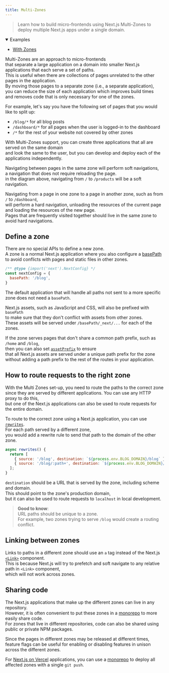 ```yaml
---
title: Multi-Zones
---
```


> Learn how to build micro-frontends using Next.js Multi-Zones to deploy multiple Next.js apps under a single domain.

<details open>
  <summary>Examples</summary>

- [With Zones](https://github.com/vercel/next.js/tree/canary/examples/with-zones)

</details>

Multi-Zones are an approach to micro-frontends  
that separate a large application on a domain into smaller Next.js applications that each serve a set of paths.  
This is useful when there are collections of pages unrelated to the other pages in the application.  
By moving those pages to a separate zone (i.e., a separate application),  
you can reduce the size of each application which improves build times  
and removes code that is only necessary for one of the zones.

For example, let's say you have the following set of pages that you would like to split up:

- `/blog/*` for all blog posts
- `/dashboard/*` for all pages when the user is logged-in to the dashboard
- `/*` for the rest of your website not covered by other zones

With Multi-Zones support, you can create three applications that all are served on the same domain  
and look the same to the user, but you can develop and deploy each of the applications independently.


<ThemeImage
  alt='Three zones: A, B, C. Showing a hard navigation between routes from different zones, and soft navigations between routes within the same zone.'
  srcLight='/next/light/multi-zones.avif'
  srcDark='/next/dark/multi-zones.avif'
  width='1600'
  height='750'
/>

Navigating between pages in the same zone will perform soft navigations,  
a navigation that does not require reloading the page.  
in the diagram above, navigating from `/` to `/products` will be a soft navigation.

Navigating from a page in one zone to a page in another zone, such as from `/` to `/dashboard`,  
will perform a hard navigation, unloading the resources of the current page  
and loading the resources of the new page.  
Pages that are frequently visited together should live in the same zone to avoid hard navigations.

## Define a zone

There are no special APIs to define a new zone.  
A zone is a normal Next.js application where you also configure a [basePath](/docs/app/api-reference/next-config-js/basePath)  
to avoid conflicts with pages and static files in other zones.

```js filename="next.config.js"
/** @type {import('next').NextConfig} */
const nextConfig = {
  basePath: '/blog',
}
```

The default application that will handle all paths not sent to a more specific zone does not need a `basePath`.

Next.js assets, such as JavaScript and CSS, will also be prefixed with `basePath`  
to make sure that they don't conflict with assets from other zones.  
These assets will be served under `/basePath/_next/...` for each of the zones.

If the zone serves pages that don't share a common path prefix, such as `/home` and `/blog`,  
then you can also set [`assetPrefix`](/docs/app/api-reference/next-config-js/assetPrefix) to ensure  
that all Next.js assets are served under a unique path prefix for the zone  
without adding a path prefix to the rest of the routes in your application.

## How to route requests to the right zone

With the Multi Zones set-up, you need to route the paths to the correct zone  
since they are served by different applications. You can use any HTTP proxy to do this,  
but one of the Next.js applications can also be used to route requests for the entire domain.

To route to the correct zone using a Next.js application, you can use [`rewrites`](/docs/app/api-reference/next-config-js/rewrites).  
For each path served by a different zone,  
you would add a rewrite rule to send that path to the domain of the other zone.

```js filename="next.config.js"
async rewrites() {
  return [
    { source: '/blog', destination: `${process.env.BLOG_DOMAIN}/blog` },
    { source: '/blog/:path+', destination: `${process.env.BLOG_DOMAIN}/blog/:path+` }
  ];
}
```

`destination` should be a URL that is served by the zone, including scheme and domain.  
This should point to the zone's production domain,  
but it can also be used to route requests to `localhost` in local development.

> **Good to know**:  
> URL paths should be unique to a zone.  
> For example, two zones trying to serve `/blog` would create a routing conflict.

## Linking between zones

Links to paths in a different zone should use an `a` tag instead of the Next.js [`<Link>`](/docs/pages/api-reference/components/link) component.  
This is because Next.js will try to prefetch and soft navigate to any relative path in `<Link>` component,  
which will not work across zones.

## Sharing code

The Next.js applications that make up the different zones can live in any repository.  
However, it is often convenient to put these zones in a [monorepo](https://en.wikipedia.org/wiki/Monorepo) to more easily share code.  
For zones that live in different repositories, code can also be shared using public or private NPM packages.

Since the pages in different zones may be released at different times,  
feature flags can be useful for enabling or disabling features in unison across the different zones.

For [Next.js on Vercel](https://vercel.com?utm_source=next-site&utm_medium=docs&utm_campaign=next-website) applications, you can use a [monorepo](https://vercel.com/blog/monorepos-are-changing-how-teams-build-software?utm_source=next-site&utm_medium=docs&utm_campaign=next-website) to deploy all affected zones with a single `git push`.
